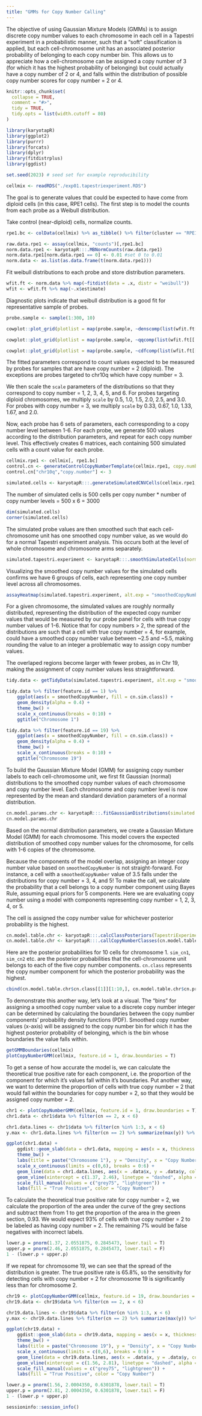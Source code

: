 ```yaml
---
title: "GMMs for Copy Number Calling"
---
```


The objective of using Gaussian Mixture Models (GMMs) is to assign discrete copy number values to each chromosome in each cell in a Tapestri experiment in a probabilistic manner, 
such that a "soft" classification is applied, but each cell-chromosome unit has an associated posterior probability of belonging to each copy number bin. 
This allows us to appreciate how a cell-chromosome can be assigned a copy number of 3 (for which it has the highest probability of belonging) but could actually have a copy number of 2 or 4,
and falls within the distribution of possible copy number scores for copy number = 2 or 4. 

```r
knitr::opts_chunk$set(
  collapse = TRUE,
  comment = "#>",
  tidy = TRUE,
  tidy.opts = list(width.cutoff = 80)
)
```

```r
library(karyotapR)
library(ggplot2)
library(purrr)
library(forcats)
library(dplyr)
library(fitdistrplus)
library(ggdist)

set.seed(2023) # seed set for example reproducibility
```

```r
cellmix <- readRDS("./exp01.tapestriexperiment.RDS")
```

The goal is to generate values that could be expected to have come from diploid cells (in this case, RPE1 cells). 
The first step is to model the counts from each probe as a Weibull distribution.

Take control (near-diploid) cells, normalize counts.

```r
rpe1.bc <- colData(cellmix) %>% as_tibble() %>% filter(cluster == "RPE1") %>% pull(cell.barcode)

raw.data.rpe1 <- assay(cellmix, "counts")[,rpe1.bc]
norm.data.rpe1 <- karyotapR:::.MBNormCounts(raw.data.rpe1)
norm.data.rpe1[norm.data.rpe1 == 0] <- 0.01 #set 0 to 0.01 
norm.data <- as.list(as.data.frame(t(norm.data.rpe1)))
```

Fit weibull distributions to each probe and store distribution parameters.

```r
wfit.ft <- norm.data %>% map(~fitdist(data = .x, distr = "weibull")) 
wfit <- wfit.ft %>% map(~.x$estimate)
```

Diagnostic plots indicate that weibull distribution is a good fit for representative sample of probes.

```r
probe.sample <- sample(1:300, 10)

cowplot::plot_grid(plotlist = map(probe.sample, ~denscomp(list(wfit.ft[[.x]]), main = .x, plotstyle = "ggplot") + theme_bw() + theme(legend.position = "none", axis.text.y = element_blank(), axis.title = element_blank())), nrow = 2)

cowplot::plot_grid(plotlist = map(probe.sample, ~qqcomp(list(wfit.ft[[.x]]), main = .x, plotstyle = "ggplot") + theme_bw() + theme(legend.position = "none", axis.text.y = element_blank(), axis.title = element_blank())), nrow = 2)

cowplot::plot_grid(plotlist = map(probe.sample, ~cdfcomp(list(wfit.ft[[.x]]), main = .x, plotstyle = "ggplot") + theme_bw() + theme(legend.position = "none", axis.text.y = element_blank(), axis.title = element_blank())), nrow = 2)
```

The fitted parameters correspond to count values expected to be measured by probes for samples that are have copy number = 2 (diploid).
The exceptions are probes targeted to chr10q which have copy number = 3.

We then scale the `scale` parameters of the distributions so that they correspond to copy number = 1, 2, 3, 4, 5, and 6. 
For probes targeting diploid chromosomes, we multiply `scale` by 0.5, 1.0, 1.5, 2.0, 2.5, and 3.0.
For probes with copy number = 3, we multiply `scale` by 0.33, 0.67, 1.0, 1.33, 1.67, and 2.0.

Now, each probe has 6 sets of parameters, each corresponding to a copy number level between 1-6.
For each probe, we generate 500 values according to the distribution parameters, and repeat for each copy number level.
This effectively creates 6 matrices, each containing 500 simulated cells with a count value for each probe. 

```r
cellmix.rpe1 <- cellmix[, rpe1.bc]
control.cn <- generateControlCopyNumberTemplate(cellmix.rpe1, copy.number = 2)
control.cn["chr10q","copy.number"] <- 3 

simulated.cells <- karyotapR:::.generateSimulatedCNVCells(cellmix.rpe1, control.copy.number = control.cn, n.simulated.cells = 500)
```

The number of simulated cells is 500 cells per copy number * number of copy number levels = 500 x 6 = 3000

```r
dim(simulated.cells)
corner(simulated.cells)
```

The simulated probe values are then smoothed such that each cell-chromosome unit has one smoothed copy number value, as we would do for a normal Tapestri experiment analysis. 
This occurs both at the level of whole chromosome and chromosome arms separately.

```r
simulated.tapestri.experiment <- karyotapR:::.smoothSimulatedCells(normalized.counts = simulated.cells, probe.metadata = rowData(cellmix))
```

Visualizing the smoothed copy number values for the simulated cells confirms we have 6 groups of cells, each representing one copy number level across all chromosomes. 

```r
assayHeatmap(simulated.tapestri.experiment, alt.exp = "smoothedCopyNumberByChr", assay = "smoothedCopyNumber", split.col.by = "feature.id", split.row.by = "cn.sim.class", annotate.row.by = "cn.sim.class", color.preset = "copy.number")
```
For a given chromosome, the simulated values are roughly normally distributed, 
representing the distribution of the expected copy number values that would be measured by our probe panel for cells with true copy number values of 1-6.
Notice that for copy numbers > 2, the spread of the distributions are such that a cell with true copy number = 4, for example, could have a smoothed 
copy number value between ~2.5 and ~5.5, making rounding the value to an integer a problematic way to assign copy number values.

The overlaped regions become larger with fewer probes, as in Chr 19, making the assignment of copy number values less straightforward.

```r
tidy.data <- getTidyData(simulated.tapestri.experiment, alt.exp = "smoothedCopyNumberByChr", assay = "smoothedCopyNumber")

tidy.data %>% filter(feature.id == 1) %>% 
    ggplot(aes(x = smoothedCopyNumber, fill = cn.sim.class)) + 
    geom_density(alpha = 0.4) + 
    theme_bw() +
    scale_x_continuous(breaks = 0:10) +
    ggtitle("Chromosome 1")

tidy.data %>% filter(feature.id == 19) %>% 
    ggplot(aes(x = smoothedCopyNumber, fill = cn.sim.class)) + 
    geom_density(alpha = 0.4) + 
    theme_bw() +
    scale_x_continuous(breaks = 0:10) +
    ggtitle("Chromosome 19")
```
To build the Gaussian Mixture Model (GMM) for assigning copy number labels to each cell-chromosome unit, we first
fit Gaussian (normal) distributions to the smoothed copy number values of each chromosome and copy number level.
Each chromosome and copy number level is now represented by the mean and standard deviation parameters of a normal distribution.

```r
cn.model.params.chr <- karyotapR:::.fitGaussianDistributions(simulated.tapestri.experiment = simulated.tapestri.experiment, chromosome.scope = "chr")
cn.model.params.chr
```

Based on the normal distribution parameters, we create a Gaussian Mixture Model (GMM) for each chromosome. 
This model covers the expected distribution of smoothed copy number values for the chromosome, for cells with 1-6 copies of the chromosome.

Because the components of the model overlap, assigning an integer copy number value based on `smoothedCopyNumber` is not straight-forward.
For instance, a cell with a `smoothedCopyNumber` value of 3.5 falls under the distributions for copy number = 3, 4, and 5!
To make the call, we calculate the probability that a cell belongs to a copy number component using Bayes Rule, assuming equal priors for 5 components.
Here we are evaluating copy number using a model with components representing copy number = 1, 2, 3, 4, or 5.

The cell is assigned the copy number value for whichever posterior probability is the highest. 

```r
cn.model.table.chr <- karyotapR:::.calcClassPosteriors(TapestriExperiment = cellmix, cn.model.params = cn.model.params.chr, model.components = 1:5, model.priors = c(1,1,1,1,1), chromosome.scope = "chr")
cn.model.table.chr <- karyotapR:::.callCopyNumberClasses(cn.model.table.chr)
```

Here are the posterior probabilities for 10 cells for chromosome 1. `sim_cn1`, `sim_cn2` etc. are the posterior probabilities that the cell-chromosome unit belongs to each of the five copy number components. 
`cn.class` represents the copy number component for which the posterior probability was the highest.

```r
cbind(cn.model.table.chr$cn.class[[1]][1:10,], cn.model.table.chr$cn.probability[[1]][1:10,])
```

To demonstrate this another way, let's look at a visual.
The "bins" for assigning a smoothed copy number value to a discrete copy number integer can be determined by calculating the boundaries between the copy number components' probability density functions (PDF).
Smoothed copy number values (x-axis) will be assigned to the copy number bin for which it has the highest posterior probability of belonging, which 
is the bin whose boundaries the value falls within. 

```r
getGMMBoundaries(cellmix)
plotCopyNumberGMM(cellmix, feature.id = 1, draw.boundaries = T)
```

To get a sense of how accurate the model is, we can calculate the theoretical true positive rate for each component, 
i.e. the proportion of the component for which it's values fall within it's boundaries.
Put another way, we want to determine the proportion of cells with true copy number = 2 that would fall within the boundaries for copy number = 2, 
so that they would be assigned copy number = 2. 

```r
chr1 <- plotCopyNumberGMM(cellmix, feature.id = 1, draw.boundaries = T)
chr1.data <- chr1$data %>% filter(cn == 2, x < 6)

chr1.data.lines <- chr1$data %>% filter(cn %in% 1:3, x < 6)
y.max <- chr1.data.lines %>% filter(cn == 2) %>% summarize(max(y)) %>% unlist()

ggplot(chr1.data) + 
    ggdist::geom_slab(data = chr1.data, mapping = aes(x = x, thickness = y, fill = after_stat(x > 1.37 & x < 2.46), scale = y.max)) +
    theme_bw() +
    labs(title = paste("Chromosome 1"), y = "Density", x = "Copy Number") +
    scale_x_continuous(limits = c(0,6), breaks = 0:6) +
    geom_line(data = chr1.data.lines, aes(x = .data$x, y = .data$y, color = .data$cn), alpha = 0.5, inherit.aes = F) +
    geom_vline(xintercept = c(1.37, 2.46), linetype = "dashed", alpha = 0.4) +
    scale_fill_manual(values = c("grey75", "lightgreen")) +
    labs(fill = "True Positive", color = "Copy Number")
```

To calculate the theoretical true positive rate for copy number = 2, 
we calculate the proportion of the area under the curve of the grey sections and subtract them from 1 to get 
the proportion of the area in the green section, 0.93. 
We would expect 93% of cells with true copy number = 2 to be labeled as having copy number = 2.
The remaining 7% would be false negatives with incorrect labels.

```r
lower.p = pnorm(1.37, 2.0551875, 0.2845473, lower.tail = T)
upper.p = pnorm(2.46, 2.0551875, 0.2845473, lower.tail = F)
1 - (lower.p + upper.p)
```

If we repeat for chromosome 19, we can see that the spread of the distribution is greater.
The true positive rate is 65.8%, so the sensitivity for detecting cells with copy number = 2 for chromosome 19 is 
significantly less than for chromosome 2.

```r
chr19 <- plotCopyNumberGMM(cellmix, feature.id = 19, draw.boundaries = T)
chr19.data <- chr19$data %>% filter(cn == 2, x < 6)

chr19.data.lines <- chr19$data %>% filter(cn %in% 1:3, x < 6)
y.max <- chr19.data.lines %>% filter(cn == 2) %>% summarize(max(y)) %>% unlist()

ggplot(chr19.data) + 
    ggdist::geom_slab(data = chr19.data, mapping = aes(x = x, thickness = y, fill = after_stat(x > 1.56 & x < 2.81), scale = y.max)) +
    theme_bw() +
    labs(title = paste("Chromosome 19"), y = "Density", x = "Copy Number") +
    scale_x_continuous(limits = c(0,6), breaks = 0:6) +
    geom_line(data = chr19.data.lines, aes(x = .data$x, y = .data$y, color = .data$cn), alpha = 0.5, inherit.aes = F) +
    geom_vline(xintercept = c(1.56, 2.81), linetype = "dashed", alpha = 0.4) +
    scale_fill_manual(values = c("grey75", "lightgreen")) +
    labs(fill = "True Positive", color = "Copy Number")

lower.p = pnorm(1.56, 2.0004350, 0.6301878, lower.tail = T)
upper.p = pnorm(2.81, 2.0004350, 0.6301878, lower.tail = F)
1 - (lower.p + upper.p)
```
```r
sessioninfo::session_info()
```